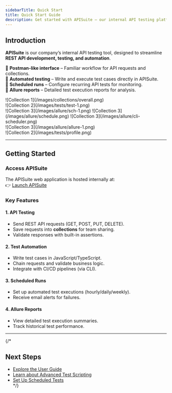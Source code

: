 ```yaml
---
sidebarTitle: Quick Start  
title: Quick Start Guide  
description: Get started with APISuite – our internal API testing platform for REST APIs, featuring automated testing, scheduling, and Allure reports.  
---  
```


## Introduction  

**APISuite** is our company’s internal API testing tool, designed to streamline **REST API development, testing, and automation**.  

🔹 **Postman-like interface** – Familiar workflow for API requests and collections.  
🔹 **Automated testing** – Write and execute test cases directly in APISuite.  
🔹 **Scheduled runs** – Configure recurring API tests for monitoring.  
🔹 **Allure reports** – Detailed test execution reports for analysis.  


<Tabs>
  <Tab title="Overall">
    <div className="image-slide">
      ![Collection 1](/images/collections/overall.png)
    </div>
  </Tab>
   <Tab title="Test Scripts">
    <div className="image-slide">
      ![Collection 2](/images/tests/test-1.png)
    </div>
  </Tab>
  <Tab title="Schedule Jobs">
    <div className="image-slide">
     ![Collection 3](/images/allure/sch-1.png)
     ![Collection 3](/images/allure/schedule.png)
      ![Collection 3](/images/allure/cli-scheduler.png)
    </div>
  </Tab>
    <Tab title="Allure Results">
    <div className="image-slide">
      ![Collection 3](/images/allure/allure-1.png)
    </div>
  </Tab>
   <Tab title="Profile & Wrokspaces,Tokens">
    <div className="image-slide">
      ![Collection 2](/images/tests/profile.png)
    </div>
  </Tab>
</Tabs>

---  

## Getting Started  

### Access APISuite  
The APISuite web application is hosted internally at:  
👉 [Launch APISuite](http://172.16.111.83:3333)  

### Key Features  

#### 1. **API Testing**  
- Send REST API requests (GET, POST, PUT, DELETE).  
- Save requests into **collections** for team sharing.  
- Validate responses with built-in assertions.  

#### 2. **Test Automation**  
- Write test cases in JavaScript/TypeScript.  
- Chain requests and validate business logic.  
- Integrate with CI/CD pipelines (via CLI).  

#### 3. **Scheduled Runs**  
- Set up automated test executions (hourly/daily/weekly).  
- Receive email alerts for failures.  

#### 4. **Allure Reports**  
- View detailed test execution summaries.  
- Track historical test performance.  

---  

{/*
## Next Steps  
- [Explore the User Guide](/documentation/user-guide)  
- [Learn about Advanced Test Scripting](/documentation/automation)  
- [Set Up Scheduled Tests](/documentation/scheduler)  
*/}

